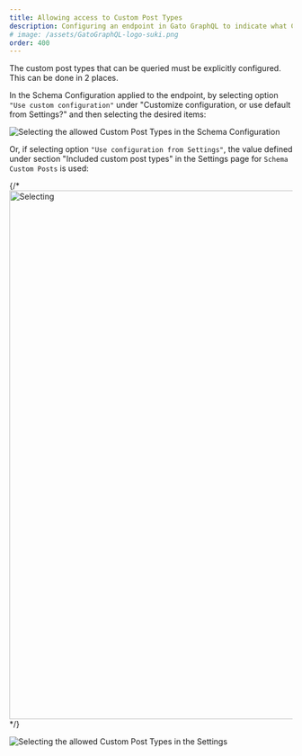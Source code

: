 ```yaml
---
title: Allowing access to Custom Post Types
description: Configuring an endpoint in Gato GraphQL to indicate what Custom Post Types can be accessed.
# image: /assets/GatoGraphQL-logo-suki.png
order: 400
---
```


The custom post types that can be queried must be explicitly configured. This can be done in 2 places.

In the Schema Configuration applied to the endpoint, by selecting option `"Use custom configuration"` under "Customize configuration, or use default from Settings?" and then selecting the desired items:

![Selecting the allowed Custom Post Types in the Schema Configuration](/assets/guides/upstream/customposts-schema-configuration-queryable-cpts.png "Selecting the allowed Custom Post Types in the Schema Configuration")

Or, if selecting option `"Use configuration from Settings"`, the value defined under section "Included custom post types" in the Settings page for `Schema Custom Posts` is used:

{/* <Image
  src=/assets/guides/upstream/customposts-settings-queryable-cpts.png
  width="1024"
  height="940"
  alt=Selecting the allowed Custom Post Types in the Settings
  caption=Selecting the allowed Custom Post Types in the Settings
/> */}

![Selecting the allowed Custom Post Types in the Settings](/assets/guides/upstream/customposts-settings-queryable-cpts.png)
